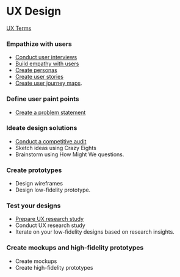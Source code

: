 # UX Design

[UX Terms](ux-terms)

### Empathize with users

- [Conduct user interviews](/empathize/conduct-user-interviews)
- [Build empathy with users](/empathize/build-empathy-with-users)
- [Create personas](/empathize/create-personas)
- [Create user stories](/empathize/create-user-stories)
- [Create user journey maps](/empathize/create-user-journey-maps).

### Define user paint points

- [Create a problem statement](/define/create-problem-statement)

### Ideate design solutions

- [Conduct a competitive audit](/ideate/conduct-competitive-audit)
- Sketch ideas using Crazy Eights
- Brainstorm using How Might We questions.

### Create prototypes

- Design wireframes
- Design low-fidelity prototype.

### Test your designs

- [Prepare UX research study](/test/prepare-ux-research-study)
- Conduct UX research study
- Iterate on your low-fidelity designs based on research insights.

### Create mockups and high-fidelity prototypes

- Create mockups
- Create high-fidelity prototypes
